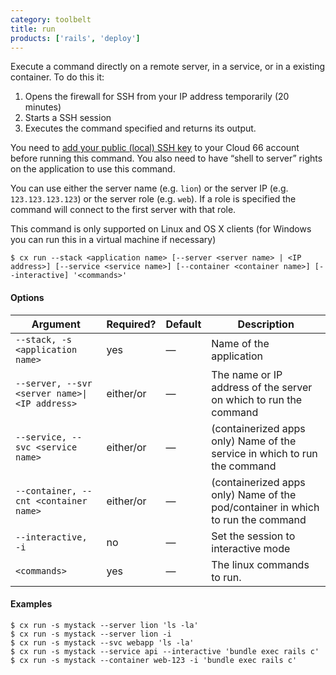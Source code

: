 ```yaml
---
category: toolbelt
title: run
products: ['rails', 'deploy']
---
```


Execute a command directly on a remote server, in a service, or in a existing container. To do this it: 

1. Opens the firewall for SSH from your IP address temporarily (20 minutes)
2. Starts a SSH session 
3. Executes the command specified and returns its output.

You need to [add your public (local) SSH key](/:product/:version?/servers/ssh-to-server#adding-your-public-key-to-your-cloud-66-account) to your Cloud 66 account before running this command. You also need to have “shell to server” rights on the application to use this command.

 You can use either the server name (e.g. `lion`) or the server IP (e.g. `123.123.123.123`) or the server role (e.g. `web`). If a role is specified the command will connect to the first server with that role. 

This command is only supported on Linux and OS X clients (for Windows you can run this in a virtual machine if necessary)

```shell
$ cx run --stack <application name> [--server <server name> | <IP address>] [--service <service name>] [--container <container name>] [--interactive] '<commands>'
```

#### Options

| Argument | Required? | Default | Description |
|  ---  |  ---  |  ---  |  ---  |
| `--stack, -s <application name>` | yes | — | Name of the application |
| `--server, --svr <server name>\|<IP address>` | either/or | — | The name or IP address of the server on which to run the command |
| `--service, --svc <service name>` | either/or | — | (containerized apps only) Name of the service in which to run the command |
| `--container, --cnt <container name>` | either/or | — | (containerized apps only) Name of the pod/container in which to run the command  |
| `--interactive, -i` | no | — | Set the session to interactive mode |
| `<commands>` | yes | — | The linux commands to run.  |

#### Examples

```shell
$ cx run -s mystack --server lion 'ls -la'
$ cx run -s mystack --server lion -i
$ cx run -s mystack --svc webapp 'ls -la'
$ cx run -s mystack --service api --interactive 'bundle exec rails c'
$ cx run -s mystack --container web-123 -i 'bundle exec rails c'
```
